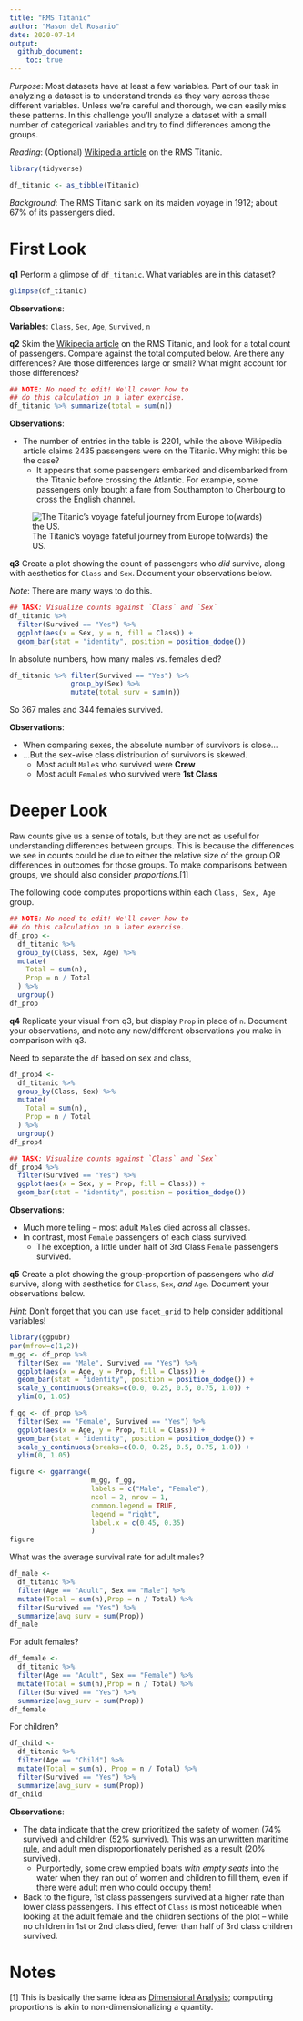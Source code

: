 ```yaml
---
title: "RMS Titanic"
author: "Mason del Rosario"
date: 2020-07-14
output:
  github_document:
    toc: true
---
```


*Purpose*: Most datasets have at least a few variables. Part of our task in analyzing a dataset is to understand trends as they vary across these different variables. Unless we're careful and thorough, we can easily miss these patterns. In this challenge you'll analyze a dataset with a small number of categorical variables and try to find differences among the groups.

*Reading*: (Optional) [Wikipedia article](https://en.wikipedia.org/wiki/RMS_Titanic) on the RMS Titanic.

```r
library(tidyverse)

df_titanic <- as_tibble(Titanic)
```

*Background*: The RMS Titanic sank on its maiden voyage in 1912; about 67% of its passengers died.

# First Look
<!-- -------------------------------------------------- -->

__q1__ Perform a glimpse of `df_titanic`. What variables are in this dataset?

```r
glimpse(df_titanic)
```

**Observations**:

**Variables**: `Class`, `Sec`, `Age`, `Survived`, `n`

__q2__ Skim the [Wikipedia article](https://en.wikipedia.org/wiki/RMS_Titanic) on the RMS Titanic, and look for a total count of passengers. Compare against the total computed below. Are there any differences? Are those differences large or small? What might account for those differences?

```r
## NOTE: No need to edit! We'll cover how to
## do this calculation in a later exercise.
df_titanic %>% summarize(total = sum(n))
```

**Observations**:

- The number of entries in the table is 2201, while the above Wikipedia article claims 2435 passengers were on the Titanic. Why might this be the case?
    - It appears that some passengers embarked and disembarked from the Titanic before crossing the Atlantic. For example, some passengers only bought a fare from Southampton to Cherbourg to cross the English channel.
    
![The Titanic's voyage fateful journey from Europe to(wards) the US.](images\c01-titanic\Titanic_voyage_map.png)

__q3__ Create a plot showing the count of passengers who *did* survive, along with aesthetics for `Class` and `Sex`. Document your observations below.

*Note*: There are many ways to do this.

```r
## TASK: Visualize counts against `Class` and `Sex`
df_titanic %>% 
  filter(Survived == "Yes") %>%
  ggplot(aes(x = Sex, y = n, fill = Class)) +
  geom_bar(stat = "identity", position = position_dodge())

```

In absolute numbers, how many males vs. females died?

```r
df_titanic %>% filter(Survived == "Yes") %>%
               group_by(Sex) %>%
               mutate(total_surv = sum(n))
```
So 367 males and 344 females survived.

**Observations**:

- When comparing sexes, the absolute number of survivors is close...
- ...But the sex-wise class distribution of survivors is skewed.
    - Most adult `Male`s who survived were **Crew**
    - Most adult `Female`s who survived were **1st Class** 

# Deeper Look
<!-- -------------------------------------------------- -->

Raw counts give us a sense of totals, but they are not as useful for understanding differences between groups. This is because the differences we see in counts could be due to either the relative size of the group OR differences in outcomes for those groups. To make comparisons between groups, we should also consider *proportions*.[1]

The following code computes proportions within each `Class, Sex, Age` group.

```r
## NOTE: No need to edit! We'll cover how to
## do this calculation in a later exercise.
df_prop <-
  df_titanic %>%
  group_by(Class, Sex, Age) %>%
  mutate(
    Total = sum(n),
    Prop = n / Total
  ) %>%
  ungroup()
df_prop
```

__q4__ Replicate your visual from q3, but display `Prop` in place of `n`. Document your observations, and note any new/different observations you make in comparison with q3.

Need to separate the `df` based on sex and class,

```r
df_prop4 <-
  df_titanic %>%
  group_by(Class, Sex) %>%
  mutate(
    Total = sum(n),
    Prop = n / Total
  ) %>%
  ungroup()
df_prop4

```

```r
## TASK: Visualize counts against `Class` and `Sex`
df_prop4 %>% 
  filter(Survived == "Yes") %>%
  ggplot(aes(x = Sex, y = Prop, fill = Class)) +
  geom_bar(stat = "identity", position = position_dodge())

```

**Observations**:

- Much more telling -- most adult `Male`s died across all classes.
- In contrast, most `Female` passengers of each class survived.
    - The exception, a little under half of 3rd Class `Female` passengers survived.

__q5__ Create a plot showing the group-proportion of passengers who *did* survive, along with aesthetics for `Class`, `Sex`, *and* `Age`. Document your observations below.

*Hint*: Don't forget that you can use `facet_grid` to help consider additional variables!

```r
library(ggpubr)
par(mfrow=c(1,2))
m_gg <- df_prop %>% 
  filter(Sex == "Male", Survived == "Yes") %>%
  ggplot(aes(x = Age, y = Prop, fill = Class)) +
  geom_bar(stat = "identity", position = position_dodge()) +
  scale_y_continuous(breaks=c(0.0, 0.25, 0.5, 0.75, 1.0)) +
  ylim(0, 1.05)

f_gg <- df_prop %>% 
  filter(Sex == "Female", Survived == "Yes") %>%
  ggplot(aes(x = Age, y = Prop, fill = Class)) +
  geom_bar(stat = "identity", position = position_dodge()) +
  scale_y_continuous(breaks=c(0.0, 0.25, 0.5, 0.75, 1.0)) +
  ylim(0, 1.05)

figure <- ggarrange(
                    m_gg, f_gg,
                    labels = c("Male", "Female"),
                    ncol = 2, nrow = 1,
                    common.legend = TRUE,
                    legend = "right",
                    label.x = c(0.45, 0.35)
                    )
figure
```

What was the average survival rate for adult males?

```r
df_male <-
  df_titanic %>%
  filter(Age == "Adult", Sex == "Male") %>%
  mutate(Total = sum(n),Prop = n / Total) %>% 
  filter(Survived == "Yes") %>%
  summarize(avg_surv = sum(Prop))
df_male

```

For adult females?

```r
df_female <-
  df_titanic %>%
  filter(Age == "Adult", Sex == "Female") %>%
  mutate(Total = sum(n),Prop = n / Total) %>% 
  filter(Survived == "Yes") %>%
  summarize(avg_surv = sum(Prop))
df_female

```
For children?

```r
df_child <-
  df_titanic %>%
  filter(Age == "Child") %>%
  mutate(Total = sum(n), Prop = n / Total) %>% 
  filter(Survived == "Yes") %>%
  summarize(avg_surv = sum(Prop))
df_child
```

**Observations**:

- The data indicate that the crew prioritized the safety of women (74% survived) and children (52% survived). This was an [unwritten maritime rule](https://en.wikipedia.org/wiki/Women_and_children_first#20th_century), and adult men disproportionately perished as a result (20% survived).
    - Purportedly, some crew emptied boats *with empty seats* into the water when they ran out of women and children to fill them, even if there were adult men who could occupy them!
- Back to the figure, 1st class passengers survived at a higher rate than lower class passengers. This effect of `Class` is most noticeable when looking at the adult female and the children sections of the plot -- while no children in 1st or 2nd class died, fewer than half of 3rd class children survived.

# Notes
<!-- -------------------------------------------------- -->

[1] This is basically the same idea as [Dimensional Analysis](https://en.wikipedia.org/wiki/Dimensional_analysis); computing proportions is akin to non-dimensionalizing a quantity.
